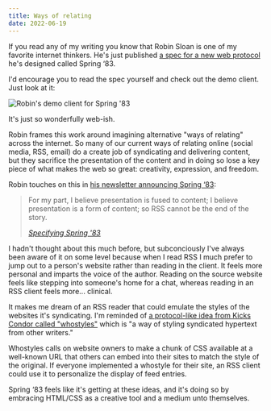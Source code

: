 ```yaml
---
title: Ways of relating
date: 2022-06-19
---
```


If you read any of my writing you know that Robin Sloan is one of my favorite internet thinkers. He's just published [a spec for a new web protocol](https://github.com/robinsloan/spring-83-spec/blob/main/draft-20220616.md) he's designed called Spring ‘83. 

I'd encourage you to read the spec yourself and check out the demo client. Just look at it:

![Robin's demo client for Spring '83](springboard.png)

It's just so wonderfully web-ish.

Robin frames this work around imagining alternative "ways of relating" across the internet. So many of our current ways of relating online (social media, RSS, email) do a create job of syndicating and delivering content, but they sacrifice the presentation of the content and in doing so lose a key piece of what makes the web so great: creativity, expression, and freedom.

Robin touches on this in [his newsletter announcing Spring ‘83](https://www.robinsloan.com/lab/specifying-spring-83):

> For my part, I believe presentation is fused to content; I believe presentation is a form of content; so RSS cannot be the end of the story.
>
> <cite>[Specifying Spring '83](https://www.robinsloan.com/lab/specifying-spring-83)</cite>

I hadn't thought about this much before, but subconciously I've always been aware of it on some level because when I read RSS I much prefer to jump out to a person's website rather than reading in the client. It feels more personal and imparts the voice of the author. Reading on the source website feels like stepping into someone's home for a chat, whereas reading in an RSS client feels more... clinical.

It makes me dream of an RSS reader that could emulate the styles of the websites it's syndicating. I'm reminded of [a protocol-like idea from Kicks Condor called "whostyles"](https://www.kickscondor.com/whostyles) which is "a way of styling syndicated hypertext from other writers."

Whostyles calls on website owners to make a chunk of CSS available at a well-known URL that others can embed into their sites to match the style of the original. If everyone implemented a whostyle for their site, an RSS client could use it to personalize the display of feed entries.

Spring ‘83 feels like it's getting at these ideas, and it's doing so by embracing HTML/CSS as a creative tool and a medium unto themselves.